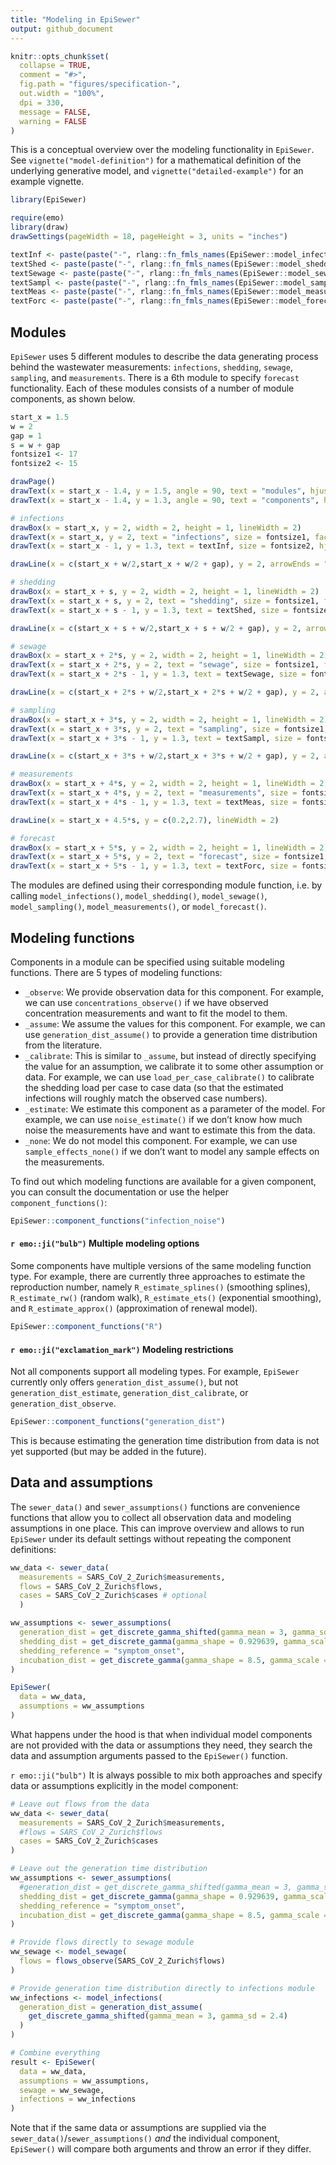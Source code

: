 ```yaml
---
title: "Modeling in EpiSewer"
output: github_document
---
```


```r
knitr::opts_chunk$set(
  collapse = TRUE,
  comment = "#>",
  fig.path = "figures/specification-",
  out.width = "100%",
  dpi = 330,
  message = FALSE,
  warning = FALSE
)
```

This is a conceptual overview over the modeling functionality in `EpiSewer`. See `vignette("model-definition")` for a mathematical definition of the underlying generative model, and `vignette("detailed-example")` for an example vignette.

```r
library(EpiSewer)
```

```r
require(emo)
library(draw)
drawSettings(pageWidth = 18, pageHeight = 3, units = "inches")
```

```r
textInf <- paste(paste("-", rlang::fn_fmls_names(EpiSewer::model_infections)), collapse = "\n")
textShed <- paste(paste("-", rlang::fn_fmls_names(EpiSewer::model_shedding)), collapse = "\n")
textSewage <- paste(paste("-", rlang::fn_fmls_names(EpiSewer::model_sewage)), collapse = "\n")
textSampl <- paste(paste("-", rlang::fn_fmls_names(EpiSewer::model_sampling)), collapse = "\n")
textMeas <- paste(paste("-", rlang::fn_fmls_names(EpiSewer::model_measurements)), collapse = "\n")
textForc <- paste(paste("-", rlang::fn_fmls_names(EpiSewer::model_forecast)), collapse = "\n")
```

## Modules
`EpiSewer` uses 5 different modules to describe the data generating process behind the wastewater measurements: `infections`, `shedding`, `sewage`, `sampling`, and `measurements`. There is a 6th module to specify `forecast` functionality. Each of these modules consists of a number of module components, as shown below.

```r
start_x = 1.5
w = 2
gap = 1
s = w + gap
fontsize1 <- 17
fontsize2 <- 15

drawPage()
drawText(x = start_x - 1.4, y = 1.5, angle = 90, text = "modules", hjust = 0, size = fontsize1, face = "bold")
drawText(x = start_x - 1.4, y = 1.3, angle = 90, text = "components", hjust = 1, size = fontsize2)

# infections
drawBox(x = start_x, y = 2, width = 2, height = 1, lineWidth = 2)
drawText(x = start_x, y = 2, text = "infections", size = fontsize1, face = "bold")
drawText(x = start_x - 1, y = 1.3, text = textInf, size = fontsize2, hjust = 0, vjust = 1)

drawLine(x = c(start_x + w/2,start_x + w/2 + gap), y = 2, arrowEnds = "last", arrowLength = 0.3, lineWidth = 2)

# shedding
drawBox(x = start_x + s, y = 2, width = 2, height = 1, lineWidth = 2)
drawText(x = start_x + s, y = 2, text = "shedding", size = fontsize1, face = "bold")
drawText(x = start_x + s - 1, y = 1.3, text = textShed, size = fontsize2, hjust = 0, vjust = 1)

drawLine(x = c(start_x + s + w/2,start_x + s + w/2 + gap), y = 2, arrowEnds = "last", arrowLength = 0.3, lineWidth = 2)

# sewage
drawBox(x = start_x + 2*s, y = 2, width = 2, height = 1, lineWidth = 2)
drawText(x = start_x + 2*s, y = 2, text = "sewage", size = fontsize1, face = "bold")
drawText(x = start_x + 2*s - 1, y = 1.3, text = textSewage, size = fontsize2, hjust = 0, vjust = 1)

drawLine(x = c(start_x + 2*s + w/2,start_x + 2*s + w/2 + gap), y = 2, arrowEnds = "last", arrowLength = 0.3, lineWidth = 2)

# sampling
drawBox(x = start_x + 3*s, y = 2, width = 2, height = 1, lineWidth = 2)
drawText(x = start_x + 3*s, y = 2, text = "sampling", size = fontsize1, face = "bold")
drawText(x = start_x + 3*s - 1, y = 1.3, text = textSampl, size = fontsize2, hjust = 0, vjust = 1)

drawLine(x = c(start_x + 3*s + w/2,start_x + 3*s + w/2 + gap), y = 2, arrowEnds = "last", arrowLength = 0.3, lineWidth = 2)

# measurements
drawBox(x = start_x + 4*s, y = 2, width = 2, height = 1, lineWidth = 2)
drawText(x = start_x + 4*s, y = 2, text = "measurements", size = fontsize1, face = "bold")
drawText(x = start_x + 4*s - 1, y = 1.3, text = textMeas, size = fontsize2, hjust = 0, vjust = 1)

drawLine(x = start_x + 4.5*s, y = c(0.2,2.7), lineWidth = 2)

# forecast
drawBox(x = start_x + 5*s, y = 2, width = 2, height = 1, lineWidth = 2)
drawText(x = start_x + 5*s, y = 2, text = "forecast", size = fontsize1, face = "bold")
drawText(x = start_x + 5*s - 1, y = 1.3, text = textForc, size = fontsize2, hjust = 0, vjust = 1)
```

The modules are defined using their corresponding module function, i.e. by 
calling `model_infections()`, `model_shedding()`, `model_sewage()`, `model_sampling()`, `model_measurements()`, or `model_forecast()`.

## Modeling functions
Components in a module can be specified using suitable modeling functions.
There are 5 types of modeling functions:

- `_observe`: We provide observation data for this component. For example, we can use `concentrations_observe()` if we have observed concentration measurements and want to fit the model to them.
- `_assume`: We assume the values for this component. For example, we can use `generation_dist_assume()` to provide a generation time distribution from the literature.
- `_calibrate`: This is similar to `_assume`, but instead of directly specifying the value for an assumption, we calibrate it to some other assumption or data. For example, we can use `load_per_case_calibrate()` to calibrate the shedding load per case to case data (so that the estimated infections will roughly match the observed case numbers).
- `_estimate`: We estimate this component as a parameter of the model. For example, we can use 
`noise_estimate()` if we don't know how much noise the measurements have and want to estimate this from the data.
- `_none`: We do not model this component. For example, we can use `sample_effects_none()` if we don't want to model any sample effects on the measurements.

To find out which modeling functions are available for a given component, you can consult the documentation or use the helper `component_functions()`:
```r
EpiSewer::component_functions("infection_noise")
```

#### `r emo::ji("bulb")` Multiple modeling options
Some components have multiple versions of the same modeling function type. For example, there are currently three approaches to estimate the reproduction number, namely `R_estimate_splines()` (smoothing splines), `R_estimate_rw()` (random walk), `R_estimate_ets()` (exponential smoothing), and `R_estimate_approx()` (approximation of renewal model).

```r
EpiSewer::component_functions("R")
```

#### `r emo::ji("exclamation_mark")` Modeling restrictions
Not all components support all modeling types. For example, `EpiSewer` currently only offers `generation_dist_assume()`, but not `generation_dist_estimate`, `generation_dist_calibrate`, or `generation_dist_observe`.

```r
EpiSewer::component_functions("generation_dist")
```

This is because estimating the generation time distribution from data is not yet supported (but may be added in the future).

## Data and assumptions

The `sewer_data()` and `sewer_assumptions()` functions are convenience functions that allow you to collect all observation data and modeling assumptions in one place. This can improve overview and allows to run `EpiSewer` under its default settings without repeating the component definitions:

```r
ww_data <- sewer_data(
  measurements = SARS_CoV_2_Zurich$measurements,
  flows = SARS_CoV_2_Zurich$flows,
  cases = SARS_CoV_2_Zurich$cases # optional
  )

ww_assumptions <- sewer_assumptions(
  generation_dist = get_discrete_gamma_shifted(gamma_mean = 3, gamma_sd = 2.4),
  shedding_dist = get_discrete_gamma(gamma_shape = 0.929639, gamma_scale = 7.241397),
  shedding_reference = "symptom_onset",
  incubation_dist = get_discrete_gamma(gamma_shape = 8.5, gamma_scale = 0.4),
)

EpiSewer(
  data = ww_data,
  assumptions = ww_assumptions
)
```

What happens under the hood is that when individual model components are not provided with the data or assumptions they need, they search the data and assumption arguments passed to the `EpiSewer()` function.

`r emo::ji("bulb")` It is always possible to mix both approaches and specify data or assumptions explicitly in the model component:

```r
# Leave out flows from the data
ww_data <- sewer_data(
  measurements = SARS_CoV_2_Zurich$measurements,
  #flows = SARS_CoV_2_Zurich$flows
  cases = SARS_CoV_2_Zurich$cases
)

# Leave out the generation time distribution
ww_assumptions <- sewer_assumptions(
  #generation_dist = get_discrete_gamma_shifted(gamma_mean = 3, gamma_sd = 2.4),
  shedding_dist = get_discrete_gamma(gamma_shape = 0.929639, gamma_scale = 7.241397),
  shedding_reference = "symptom_onset",
  incubation_dist = get_discrete_gamma(gamma_shape = 8.5, gamma_scale = 0.4),
)

# Provide flows directly to sewage module
ww_sewage <- model_sewage(
  flows = flows_observe(SARS_CoV_2_Zurich$flows)
)

# Provide generation time distribution directly to infections module
ww_infections <- model_infections(
  generation_dist = generation_dist_assume(
    get_discrete_gamma_shifted(gamma_mean = 3, gamma_sd = 2.4)
  )
)

# Combine everything
result <- EpiSewer(
  data = ww_data,
  assumptions = ww_assumptions,
  sewage = ww_sewage,
  infections = ww_infections
)
```

Note that if the same data or assumptions are supplied via the `sewer_data()`/`sewer_assumptions()` *and* the individual component, `EpiSewer()` will compare both arguments and throw an error if they differ.
